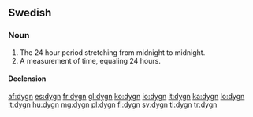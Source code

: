 ==Swedish==

===Noun===
{{sv-noun|g=n}}

# The 24 hour period stretching from midnight to midnight.
# A measurement of time, equaling 24 hours.

====Declension====
{{sv-noun-n-zero}}

[[af:dygn]]
[[es:dygn]]
[[fr:dygn]]
[[gl:dygn]]
[[ko:dygn]]
[[io:dygn]]
[[it:dygn]]
[[ka:dygn]]
[[lo:dygn]]
[[lt:dygn]]
[[hu:dygn]]
[[mg:dygn]]
[[pl:dygn]]
[[fi:dygn]]
[[sv:dygn]]
[[tl:dygn]]
[[tr:dygn]]